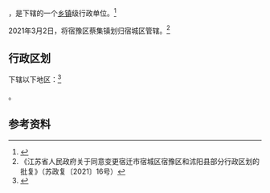 {{中国乡级行政区|32/13/02/110/000
| 总面积 = 49平方千米
| 总人口 = 4.45万人
| 电话区号 = 527
}}

'''{{PAGENAMEBASE}}'''，是{{PRC admin/fullname|32/13/02/110/000|3}}下辖的一个[[乡镇|乡镇]]级行政单位。<ref>{{PRC admin/ref sgc|{{PRC admin/parent|32/13/02/110/000}}}}</ref>

2021年3月2日，将宿豫区蔡集镇划归宿城区管辖。<ref>《江苏省人民政府关于同意变更宿迁市宿城区宿豫区和沭阳县部分行政区划的批复》（苏政复〔2021〕16号）</ref>

== 行政区划 ==

{{PAGENAMEBASE}}下辖以下地区：<ref>{{PRC admin/ref sgc|32/13/02/110/000}}</ref>

{{PRC admin/children|32/13/02/110/000}}。

== 参考资料 ==

{{reflist}}

{{PRC admin/navcat|32/13/02/110/000}}